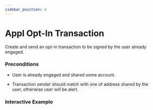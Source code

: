 ```yaml
---
sidebar_position: 4
---
```



# Appl Opt-In Transaction

Create and send an opt-in transaction to be signed by the user already engaged.

### Preconditions

* User is already engaged and shared some account.

* Transaction sender should match with one of address shared by the user, otherwise user will be alert.

### Interactive Example
<ApplOptIn />
